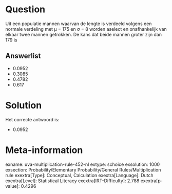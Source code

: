 Question
========

Uit een populatie mannen waarvan de lengte is verdeeld volgens een
normale verdeling met μ = 175 en σ = 8 worden aselect en onafhankelijk
van elkaar twee mannen getrokken. De kans dat beide mannen groter zijn
dan 179 is


Answerlist
----------

* 0.0952
* 0.3085
* 0.4782
* 0.617

Solution
========

Het correcte antwoord is: 

* 0.0952

Meta-information
================
exname: uva-multiplication-rule-452-nl
extype: schoice
exsolution: 1000
exsection: Probability/Elementary Probability/General Rules/Multiplication rule
exextra[Type]: Conceptual, Calculation
exextra[Language]: Dutch
exextra[Level]: Statistical Literacy
exextra[IRT-Difficulty]: 2.788
exextra[p-value]: 0.4296

